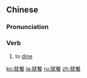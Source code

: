 ==Chinese==
{{zh-forms}}

===Pronunciation===
{{zh-pron
|m=jiùcān
|c=zau6 caan1
|cat=v
}}

===Verb===
{{zh-verb}}

# to [[dine]]

{{zh-cat|Advanced}}

[[ko:就餐]]
[[ja:就餐]]
[[ru:就餐]]
[[zh:就餐]]